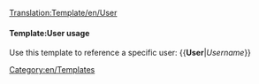<noinclude>[[Translation:Template/en/User]]</noinclude><includeonly>[[User:{{{1}}}|{{{1}}}]]</includeonly><noinclude> 
====Template:User usage==== 
Use this template to reference a specific user: 
<nowiki>{{</nowiki>'''User'''|''Username''<nowiki>}}</nowiki> </noinclude><noinclude>
[[Category:en/Templates]]
</noinclude>